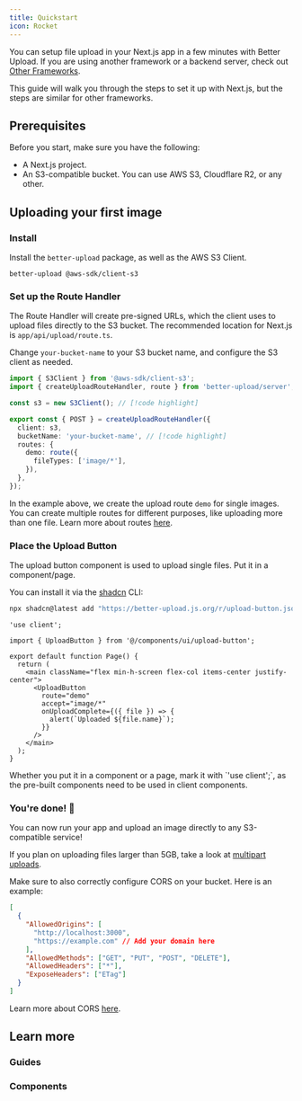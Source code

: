 ```yaml
---
title: Quickstart
icon: Rocket
---
```


You can setup file upload in your Next.js app in a few minutes with Better Upload. If you are using another framework or a backend server, check out [Other Frameworks](/other-frameworks).

This guide will walk you through the steps to set it up with Next.js, but the steps are similar for other frameworks.

## Prerequisites

Before you start, make sure you have the following:

- A Next.js project.
- An S3-compatible bucket. You can use AWS S3, Cloudflare R2, or any other.

## Uploading your first image

<Steps>

<Step>

### Install

Install the `better-upload` package, as well as the AWS S3 Client.

```package-install
better-upload @aws-sdk/client-s3
```

</Step>

<Step>

### Set up the Route Handler

The Route Handler will create pre-signed URLs, which the client uses to upload files directly to the S3 bucket. The recommended location for Next.js is `app/api/upload/route.ts`.

Change `your-bucket-name` to your S3 bucket name, and configure the S3 client as needed.

```ts title="app/api/upload/route.ts"
import { S3Client } from '@aws-sdk/client-s3';
import { createUploadRouteHandler, route } from 'better-upload/server';

const s3 = new S3Client(); // [!code highlight]

export const { POST } = createUploadRouteHandler({
  client: s3,
  bucketName: 'your-bucket-name', // [!code highlight]
  routes: {
    demo: route({
      fileTypes: ['image/*'],
    }),
  },
});
```

In the example above, we create the upload route `demo` for single images. You can create multiple routes for different purposes, like uploading more than one file. Learn more about routes [here](/routes).

</Step>

<Step>

### Place the Upload Button

The upload button component is used to upload single files. Put it in a component/page.

You can install it via the [shadcn](https://ui.shadcn.com/) CLI:

```bash
npx shadcn@latest add "https://better-upload.js.org/r/upload-button.json"
```

```tsx title="app/page.tsx"
'use client';

import { UploadButton } from '@/components/ui/upload-button';

export default function Page() {
  return (
    <main className="flex min-h-screen flex-col items-center justify-center">
      <UploadButton
        route="demo"
        accept="image/*"
        onUploadComplete={({ file }) => {
          alert(`Uploaded ${file.name}`);
        }}
      />
    </main>
  );
}
```

<Callout type="warn">
  Whether you put it in a component or a page, mark it with `'use client';`, as
  the pre-built components need to be used in client components.
</Callout>

</Step>

<Step>

### You're done! 🎉

You can now run your app and upload an image directly to any S3-compatible service!

If you plan on uploading files larger than 5GB, take a look at [multipart uploads](/routes#multipart-uploads).

<Accordions>
<Accordion title="CORS Configuration">

Make sure to also correctly configure CORS on your bucket. Here is an example:

```json
[
  {
    "AllowedOrigins": [
      "http://localhost:3000",
      "https://example.com" // Add your domain here
    ],
    "AllowedMethods": ["GET", "PUT", "POST", "DELETE"],
    "AllowedHeaders": ["*"],
    "ExposeHeaders": ["ETag"]
  }
]
```

Learn more about CORS [here](https://docs.aws.amazon.com/AmazonS3/latest/userguide/ManageCorsUsing.html).

</Accordion>
</Accordions>

</Step>

</Steps>

## Learn more

### Guides

<Cards>

<Card
  href="/routes"
  title="Upload Routes"
  description="Configure upload routes for different behaviors."
/>
<Card
  href="/hooks"
  title="Client Hooks"
  description="Use client-side hooks to easily upload files."
/>
<Card
  href="/other-frameworks"
  title="Other Frameworks"
  description="Use Better Upload in other frameworks."
/>

</Cards>

### Components

<Cards>

<Card
  href="/components/upload-button"
  title="Upload Button"
  description="A button that uploads a single file."
/>
<Card
  href="/components/upload-dropzone"
  title="Upload Dropzone"
  description="A dropzone that uploads multiple files."
/>
<Card
  href="/components/upload-dropzone-progress"
  title="Upload Dropzone with Progress"
  description="A dropzone that uploads multiple files, showing the progress of each file."
/>

</Cards>
